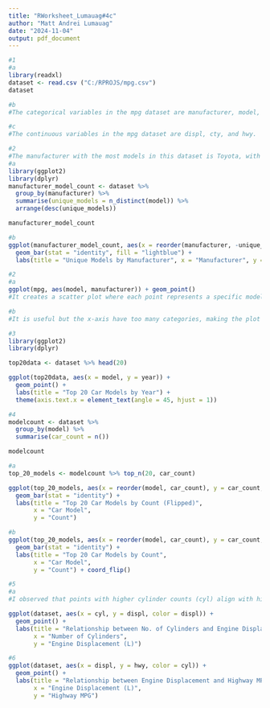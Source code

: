```yaml
---
title: "RWorksheet_Lumauag#4c"
author: "Matt Andrei Lumauag"
date: "2024-11-04"
output: pdf_document
---
```


```r
#1
#a
library(readxl)
dataset <- read.csv ("C:/RPROJS/mpg.csv")
dataset
```
```r
#b
#The categorical variables in the mpg dataset are manufacturer, model, trans, drv, fl, and class.
```

```r
#c
#The continuous variables in the mpg dataset are displ, cty, and hwy.
```

```r
#2
#The manufacturer with the most models in this dataset is Toyota, with 6 unique models. The model with the most variations is the Caravan 2WD, with 11 different configurations.
#a
library(ggplot2)
library(dplyr)
manufacturer_model_count <- dataset %>%
  group_by(manufacturer) %>%
  summarise(unique_models = n_distinct(model)) %>%
  arrange(desc(unique_models))

manufacturer_model_count
```
```r
#b
ggplot(manufacturer_model_count, aes(x = reorder(manufacturer, -unique_models), y = unique_models)) +
  geom_bar(stat = "identity", fill = "lightblue") +
  labs(title = "Unique Models by Manufacturer", x = "Manufacturer", y = "Count") + theme(axis.text.x = element_text(angle = 45, hjust = 1))

```
```r
#2
#a
ggplot(mpg, aes(model, manufacturer)) + geom_point()
#It creates a scatter plot where each point represents a specific model-manufacturer combination. 
```
```r
#b
#It is useful but the x-axis have too many categories, making the plot cluttered and unreadable.
```

```r
#3
library(ggplot2)
library(dplyr)

top20data <- dataset %>% head(20)

ggplot(top20data, aes(x = model, y = year)) +
  geom_point() +
  labs(title = "Top 20 Car Models by Year") +
  theme(axis.text.x = element_text(angle = 45, hjust = 1))
```
```r
#4
modelcount <- dataset %>%
  group_by(model) %>%
  summarise(car_count = n())

modelcount
```
```r
#a
top_20_models <- modelcount %>% top_n(20, car_count)

ggplot(top_20_models, aes(x = reorder(model, car_count), y = car_count, fill = model)) +
  geom_bar(stat = "identity") +
  labs(title = "Top 20 Car Models by Count (Flipped)",
       x = "Car Model",
       y = "Count") 
```
```r
#b
ggplot(top_20_models, aes(x = reorder(model, car_count), y = car_count, fill = model)) +
  geom_bar(stat = "identity") +
  labs(title = "Top 20 Car Models by Count",
       x = "Car Model",
       y = "Count") + coord_flip() 
```
```r
#5
#a
#I observed that points with higher cylinder counts (cyl) align with higher values of engine displacement (displ).

ggplot(dataset, aes(x = cyl, y = displ, color = displ)) +
  geom_point() +
  labs(title = "Relationship between No. of Cylinders and Engine Displacement",
       x = "Number of Cylinders",
       y = "Engine Displacement (L)") 
```
```r
#6
ggplot(dataset, aes(x = displ, y = hwy, color = cyl)) +
  geom_point() +
  labs(title = "Relationship between Engine Displacement and Highway MPG",
       x = "Engine Displacement (L)",
       y = "Highway MPG")
```










